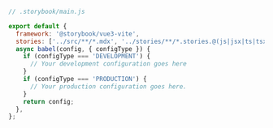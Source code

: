 ```js
// .storybook/main.js

export default {
  framework: '@storybook/vue3-vite',
  stories: ['../src/**/*.mdx', '../stories/**/*.stories.@(js|jsx|ts|tsx)'],
  async babel(config, { configType }) {
    if (configType === 'DEVELOPMENT') {
      // Your development configuration goes here
    }
    if (configType === 'PRODUCTION') {
      // Your production configuration goes here.
    }
    return config;
  },
};
```
